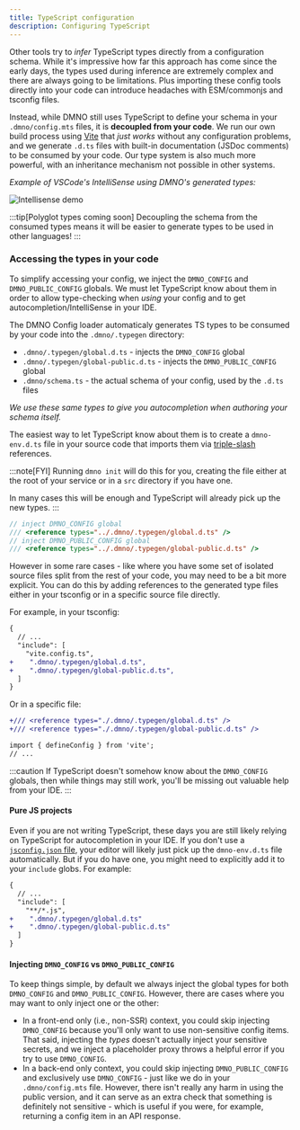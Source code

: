 ```yaml
---
title: TypeScript configuration
description: Configuring TypeScript
---
```


Other tools try to _infer_ TypeScript types directly from a configuration schema. While it's impressive how far this approach has come since the early days, the types used during inference are extremely complex and there are always going to be limitations. Plus importing these config tools directly into your code can introduce headaches with ESM/commonjs and tsconfig files.

Instead, while DMNO still uses TypeScript to define your schema in your `.dmno/config.mts` files, it is **decoupled from your code**. We run our own build process using [Vite](https://vitejs.dev) that _just works_ without any configuration problems, and we generate `.d.ts` files with built-in documentation (JSDoc comments) to be consumed by your code. Our type system is also much more powerful, with an inheritance mechanism not possible in other systems.

_Example of VSCode's IntelliSense using DMNO's generated types:_

![Intellisense demo](../../../../assets/docs-images/intellisense-demo.png)

:::tip[Polyglot types coming soon]
Decoupling the schema from the consumed types means it will be easier to generate types to be used in other languages!
:::


### Accessing the types in your code

To simplify accessing your config, we inject the `DMNO_CONFIG` and `DMNO_PUBLIC_CONFIG` globals. We must let TypeScript know about them in order to allow type-checking when _using_ your config and to get autocompletion/IntelliSense in your IDE.

The DMNO Config loader automaticaly generates TS types to be consumed by your code into the `.dmno/.typegen` directory:
- `.dmno/.typegen/global.d.ts` - injects the `DMNO_CONFIG` global
- `.dmno/.typegen/global-public.d.ts` - injects the `DMNO_PUBLIC_CONFIG` global
- `.dmno/schema.ts` - the actual schema of your config, used by the `.d.ts` files

_We use these same types to give you autocompletion when authoring your schema itself._

The easiest way to let TypeScript know about them is to create a `dmno-env.d.ts` file in your source code that imports them via [triple-slash](https://www.typescriptlang.org/docs/handbook/triple-slash-directives.html) references. 

:::note[FYI]
Running `dmno init` will do this for you, creating the file either at the root of your service or in a `src` directory if you have one.

In many cases this will be enough and TypeScript will already pick up the new types.
:::


```ts title="src/dmno-env.d.ts"
// inject DMNO_CONFIG global
/// <reference types="../.dmno/.typegen/global.d.ts" />
// inject DMNO_PUBLIC_CONFIG global
/// <reference types="../.dmno/.typegen/global-public.d.ts" />
```

However in some rare cases - like where you have some set of isolated source files split from the rest of your code, you may need to be a bit more explicit. You can do this by adding references to the generated type files either in your tsconfig or in a specific source file directly.

For example, in your tsconfig:

```diff lang="jsonc" title="tsconfig.node.json"
{
  // ...
  "include": [
    "vite.config.ts",
+    ".dmno/.typegen/global.d.ts",
+    ".dmno/.typegen/global-public.d.ts",
  ]
}
```

Or in a specific file:

```diff lang="ts" title="vite.config.ts"
+/// <reference types="./.dmno/.typegen/global.d.ts" />
+/// <reference types="./.dmno/.typegen/global-public.d.ts" />

import { defineConfig } from 'vite';
// ...
```

:::caution
If TypeScript doesn't somehow know about the `DMNO_CONFIG` globals, then while things may still work, you'll be missing out valuable help from your IDE.
:::




#### Pure JS projects
Even if you are not writing TypeScript, these days you are still likely relying on TypeScript for autocompletion in your IDE. If you don't use a [`jsconfig.json` file](https://code.visualstudio.com/docs/languages/jsconfig), your editor will likely just pick up the `dmno-env.d.ts` file automatically. But if you do have one, you might need to explicitly add it to your `include` globs. For example:
```diff lang="json" title="jsconfig.json"
{
  // ...
  "include": [
    "**/*.js",
+    ".dmno/.typegen/global.d.ts"
+    ".dmno/.typegen/global-public.d.ts"
  ]
}
```


#### Injecting `DMNO_CONFIG` vs `DMNO_PUBLIC_CONFIG`

To keep things simple, by default we always inject the global types for both `DMNO_CONFIG` and `DMNO_PUBLIC_CONFIG`. However, there are cases where you may want to only inject one or the other:

- In a front-end only (i.e., non-SSR) context, you could skip injecting `DMNO_CONFIG` because you'll only want to use non-sensitive config items. That said, injecting the _types_ doesn't actually inject your sensitive secrets, and we inject a placeholder proxy throws a helpful error if you try to use `DMNO_CONFIG`.
- In a back-end only context, you could skip injecting `DMNO_PUBLIC_CONFIG` and exclusively use `DMNO_CONFIG` - just like we do in your `.dmno/config.mts` file. However, there isn't really any harm in using the public version, and it can serve as an extra check that something is definitely not sensitive - which is useful if you were, for example, returning a config item in an API response.

